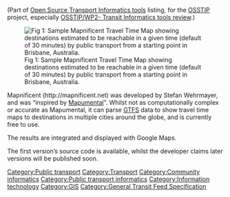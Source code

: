(Part of [[Open Source Transport Informatics tools]] listing, for the [[OSSTIP]] project, especially [[OSSTIP/WP2- Transit Informatics tools review]].)

[[Image:Mapnificent-Bris.PNG|thumb|right|Fig 1: Sample Mapnificent Travel Time Map showing destinations estimated to be reachable in a given time (default of 30 minutes) by public transport from a starting point in Brisbane, Australia.]]

Mapnificent (http://mapnificent.net) was developed by Stefan Wehrmayer, and was “inspired by [[Mapumental]]”. Whilst not as computationally complex or accurate as Mapumental, it can parse [[GTFS]] data to show travel time maps to destinations in multiple cities around the globe, and is currently free to use. 

The results are integrated and displayed with Google Maps. 

The first version’s source code is available, whilst the developer claims later versions will be published soon.

[[Category:Public transport]]
[[Category:Transport]]
[[Category:Community informatics]]
[[Category:Public transport informatics]]
[[Category:Information technology]]
[[Category:GIS]]
[[Category:General Transit Feed Specification]]